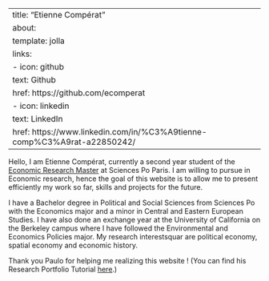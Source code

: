 
---
title: "Etienne Compérat"
about:
  template: jolla
  links:
    - icon: github
      text: Github
      href: https://github.com/ecomperat
    - icon: linkedin
      text: LinkedIn
      href: https://www.linkedin.com/in/%C3%A9tienne-comp%C3%A9rat-a22850242/
---

Hello, I am Etienne Compérat, currently a second year student of the [Economic Research Master](https://www.sciencespo.fr/ecole-recherche/en/academics/masters/master-economics/) at Sciences Po Paris. I am willing to pursue in Economic research, hence the goal of this website is to allow me to present efficiently my work so far, skills and projects for the future.


I have a Bachelor degree in Political and Social Sciences from Sciences Po with the Economics major and a minor in Central and Eastern European Studies. I have also done an exchange year at the University of California on the Berkeley campus where I have followed the Environmental and Economics Policies major. My research interestsquar are political economy, spatial economy and economic history.









 Thank you Paulo for helping me realizing this website ! (You can find his Research Portfolio Tutorial  [here](https://www.paulogcd.com/portfolio_tutorial/).)